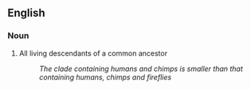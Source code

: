 == English ==

=== Noun ===

# All living descendants of a common ancestor
#: ''The clade containing humans and chimps is smaller than that containing humans, chimps and fireflies''